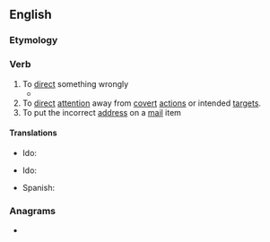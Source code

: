 ==English==

===Etymology===
{{prefix|en|mis|direct}}

===Verb===
{{en-verb}}

# To [[direct]] something wrongly
#* {{quote-journal
|en
|date=21 August 2012
|first=Ed
|last=Pilkington
|title=Death penalty on trial: should Reggie Clemons live or die?
|newspaper=The Guardian
|url=http://www.guardian.co.uk/world/2012/aug/21/death-penalty-trial-reggie-clemons?newsfeed=true
|page=
|passage=In this account of events, the cards were stacked against Clemons from the beginning. His appeal lawyers have argued that he was physically beaten into making a confession, the jury was wrongfully selected and '''misdirected''', and his conviction largely achieved on individual testimony with no supporting forensic evidence presented.}}
# To [[direct]] [[attention]] away from [[covert]] [[action]]s or intended [[target]]s.
# To put the incorrect [[address]] on a [[mail]] item

====Translations====
{{trans-top|To direct something wrongly}}
* Ido: {{t|io|misdirektar}}
{{trans-mid}}
{{trans-bottom}}

{{trans-top|To put the incorrect address on a mail item}}
* Ido: {{t|io|misadresizar}}
{{trans-mid}}
* Spanish: {{t|es|poner mal la dirección}}
{{trans-bottom}}

===Anagrams===
* {{anagrams|en|a=cdeiimrst|creditism|miscredit}}